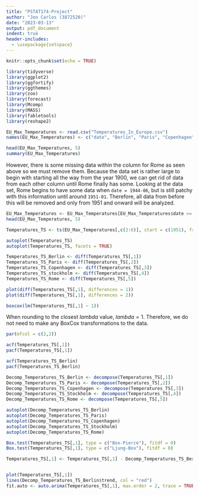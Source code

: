 ```yaml
---
title: "PSTAT174-Project"
author: "Jon Carlos (3872520)"
date: "2023-03-13"
output: pdf_document
indent: true
header-includes:
  - \usepackage{setspace}
---
```


```r
knitr::opts_chunk$set(echo = TRUE)
```

```r
library(tidyverse)
library(ggplot2)
library(ggfortify)
library(ggthemes)
library(zoo)
library(forecast)
library(Mcomp)
library(MASS)
library(fabletools)
library(reshape2)
```


\doublespace



```r
EU_Max_Temperatures <- read.csv("Temperatures_In_Europe.csv")
names(EU_Max_Temperatures) <- c("date", "Berlin", "Paris", "Copenhagen", "Stockholm", "Rome")

head(EU_Max_Temperatures, 5)
summary(EU_Max_Temperatures)
```

However, there is some missing data within the column for Rome as seen above so we must remove them. Because the data set is rather large to begin with starting all the way from the year 1900, we can get rid of data from each other column until Rome finally has some. Looking at the data set, Rome begins to have some data when ```date = 1944-06```, but is still patchy with this information until around ```1951-01```. Therefore, all data from before this will be removed and only from 1951 and onward will be analyzed.

```r
EU_Max_Temperatures <- EU_Max_Temperatures[EU_Max_Temperatures$date >= '1951-01',]
head(EU_Max_Temperatures, 5)

```

```r
Temperatures_TS <- ts(EU_Max_Temperatures[,c(2:6)], start = c(1951), frequency = 12)

autoplot(Temperatures_TS)
autoplot(Temperatures_TS, facets = TRUE)
```

```r
Temperatures_TS_Berlin <- diff(Temperatures_TS[,1])
Temperatures_TS_Paris <- diff(Temperatures_TS[,2])
Temperatures_TS_Copenhagen <- diff(Temperatures_TS[,3])
Temperatures_TS_stockholm <- diff(Temperatures_TS[,4])
Temperatures_TS_Rome <- diff(Temperatures_TS[,5])

plot(diff(Temperatures_TS[,1], differences = 1))
plot(diff(Temperatures_TS[,1], differences = 2))
```

```r
boxcox(lm(Temperatures_TS[,1] ~ 1))
```

When rounding to the closest $lambda$ value, $lambda = 1$. Therefore, we do not need to make any BoxCox transformations to the data.

```r
par(mfcol = c(2,2))

acf(Temperatures_TS[,1])
pacf(Temperatures_TS[,1])

acf(Temperatures_TS_Berlin)
pacf(Temperatures_TS_Berlin)
```

```r
Decomp_Temperatures_TS_Berlin <- decompose(Temperatures_TS[,1])
Decomp_Temperatures_TS_Paris <- decompose(Temperatures_TS[,2])
Decomp_Temperatures_TS_Copenhagen <- decompose(Temperatures_TS[,3])
Decomp_Temperatures_TS_Stockholm <- decompose(Temperatures_TS[,4])
Decomp_Temperatures_TS_Rome <- decompose(Temperatures_TS[,5])

autoplot(Decomp_Temperatures_TS_Berlin)
autoplot(Decomp_Temperatures_TS_Paris)
autoplot(Decomp_Temperatures_TS_Copenhagen)
autoplot(Decomp_Temperatures_TS_Stockholm)
autoplot(Decomp_Temperatures_TS_Rome)
```

```r
Box.test(Temperatures_TS[,1], type = c("Box-Pierce"), fitdf = 0)
Box.test(Temperatures_TS[,1], type = c("Ljung-Box"), fitdf = 0)
```

```r
Temperatures_TS[,1] <- Temperatures_TS[,1] - Decomp_Temperatures_TS_Berlin$seasonal


plot(Temperatures_TS[,1])
lines(Decomp_Temperatures_TS_Berlin$trend, col = "red")
fit.auto <- auto.arima(Temperatures_TS[,1], max.order = 2, trace = TRUE)
```

